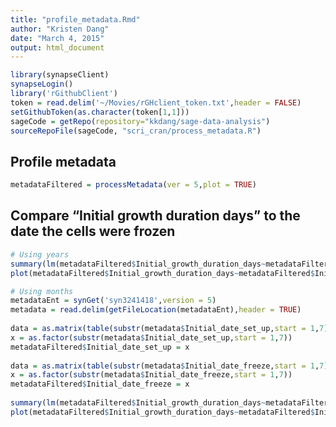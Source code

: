 ```yaml
---
title: "profile_metadata.Rmd"
author: "Kristen Dang"
date: "March 4, 2015"
output: html_document
---
```


```r
library(synapseClient)
synapseLogin()
library('rGithubClient')
token = read.delim('~/Movies/rGHclient_token.txt',header = FALSE)
setGithubToken(as.character(token[1,1]))
sageCode = getRepo(repository="kkdang/sage-data-analysis")
sourceRepoFile(sageCode, "scri_cran/process_metadata.R")
```

## Profile metadata
```r
metadataFiltered = processMetadata(ver = 5,plot = TRUE)
```

## Compare "Initial growth duration days" to the date the cells were frozen
```r
# Using years
summary(lm(metadataFiltered$Initial_growth_duration_days~metadataFiltered$Initial_date_freeze))
plot(metadataFiltered$Initial_growth_duration_days~metadataFiltered$Initial_date_freeze, las = 2,varwidth = TRUE, main = "Initial growth duration vs date frozen")

# Using months
metadataEnt = synGet('syn3241418',version = 5)
metadata = read.delim(getFileLocation(metadataEnt),header = TRUE)
  
data = as.matrix(table(substr(metadata$Initial_date_set_up,start = 1,7)))
x = as.factor(substr(metadata$Initial_date_set_up,start = 1,7))
metadataFiltered$Initial_date_set_up = x
  
data = as.matrix(table(substr(metadata$Initial_date_freeze,start = 1,7)))
x = as.factor(substr(metadata$Initial_date_freeze,start = 1,7))
metadataFiltered$Initial_date_freeze = x
 
summary(lm(metadataFiltered$Initial_growth_duration_days~metadataFiltered$Initial_date_freeze))
plot(metadataFiltered$Initial_growth_duration_days~metadataFiltered$Initial_date_freeze, las = 2,varwidth = TRUE, xlab = "", main = "Initial growth duration vs date frozen")

```